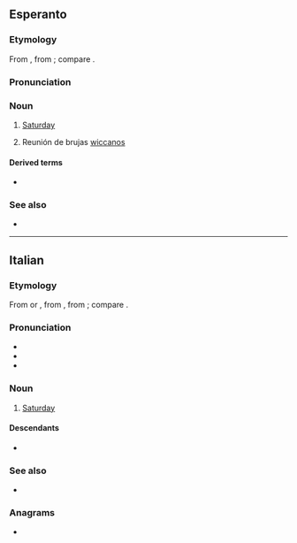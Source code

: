 {{also|Sabato}}
==Esperanto==

===Etymology===
From {{der|eo|grc|σάββατον|t=Sabbath}}, from {{der|eo|hbo|שבת|tr=shabbat|t=Sabbath}}; compare {{cog|en|Sabbath}}.

===Pronunciation===
{{eo-IPA|a=Eo-sabato.ogg}}

===Noun===
{{head|eo|noun|accusative singular|sabaton|plural|sabatoj|accusative plural|sabatojn}}

# [[Saturday]]
#: {{ux|eo|Hodiaŭ estas '''sabato''', kaj morgaŭ estos dimanĉo.|Today is Saturday, and tomorrow will be Sunday.}}
# Reunión de brujas [[wiccanos]]

====Derived terms====
* {{l|eo|sabate}}

===See also===
* {{list:days of the week/eo}}

{{eo BRO|5}}
{{eo GCSE|0}}
{{Universala Vortaro}}

----

==Italian==

===Etymology===
From {{inh|it|la|-}} or {{der|it|EL.|sabbatum}}, from {{der|it|grc|σάββατον}}, from {{der|it|he|שבת|tr=shabbat||Sabbath}}; compare {{cog|en|Sabbath}}.

===Pronunciation===
* {{IPA|it|/ˈsabato/|[ˈsäː.bä.t̪o]}}
* {{audio|it|It-sabato.ogg|audio}}
* {{hyphenation|it|sà|ba|to}}

===Noun===
{{it-noun|m}}

# [[Saturday]]

====Descendants====
* {{desc|bor=1|th|สะบาโต}}

===See also===
* {{list:days of the week/it}}

===Anagrams===
* {{anagrams|it|basato|sabota}}